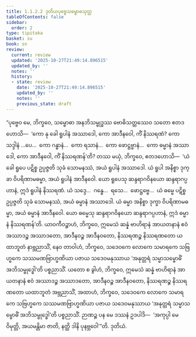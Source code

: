 ```yaml
---
title: 1.1.2.2 ဒုတိယပုဗ္ဗေသမ္ဗောဓသုတ္တ
tableOfContents: false
sidebar:
  order: 2
type: tipitaka
basket: su
book: sn
review:
  current: review
  updated: '2025-10-27T21:49:14.896515'
  updated_by: ''
  notes: ''
  history:
  - state: review
    date: '2025-10-27T21:49:14.896515'
    updated_by: ''
    notes: ''
    previous_state: draft
---
```



<ReviewStatus review={frontmatter.review} showDetails={true} />

<HypothesisAnnotation frontmatter={frontmatter} />

<DynamicBreadcrumb />

<Division number="14" book="sn" e="ch" v="18" p="281">

<Paragraph number="33" book="sn">
“ပုဗ္ဗေဝ မေ, ဘိက္ခဝေ, သမ္ဗောဓာ အနဘိသမ္ဗုဒ္ဓဿ ဗောဓိသတ္တဿေဝ သတော ဧတဒဟောသိ—  ‘ကော နု ခေါ ရူပါနံ အဿာဒေါ, ကော အာဒီနဝေါ, ကိံ နိဿရဏံ? ကော သဒ္ဒါနံ …ပေ…  ကော ဂန္ဓာနံ…  ကော ရသာနံ…  ကော ဖောဋ္ဌဗ္ဗာနံ…  ကော ဓမ္မာနံ အဿာဒေါ, ကော အာဒီနဝေါ, ကိံ နိဿရဏန်’တိ? တဿ မယှံ, ဘိက္ခဝေ, ဧတဒဟောသိ—  ‘ယံ ခေါ ရူပေ ပဋိစ္စ ဥပ္ပဇ္ဇတိ သုခံ သောမနဿံ, အယံ ရူပါနံ အဿာဒေါ. ယံ ရူပါ အနိစ္စာ ဒုက္ခာ ဝိပရိဏာမဓမ္မာ, အယံ ရူပါနံ အာဒီနဝေါ. ယော ရူပေသု ဆန္ဒရာဂဝိနယော ဆန္ဒရာဂပ္ပဟာနံ, ဣဒံ ရူပါနံ နိဿရဏံ. ယံ သဒ္ဒေ…  ဂန္ဓေ…  ရသေ…  ဖောဋ္ဌဗ္ဗေ…  ယံ ဓမ္မေ ပဋိစ္စ ဥပ္ပဇ္ဇတိ သုခံ သောမနဿံ, အယံ ဓမ္မာနံ အဿာဒေါ. ယံ ဓမ္မာ အနိစ္စာ ဒုက္ခာ ဝိပရိဏာမဓမ္မာ, အယံ ဓမ္မာနံ အာဒီနဝေါ. ယော ဓမ္မေသု ဆန္ဒရာဂဝိနယော ဆန္ဒရာဂပ္ပဟာနံ, ဣဒံ ဓမ္မာနံ နိဿရဏန်’တိ.
</Paragraph>

<Paragraph number="34" book="sn">
ယာဝကီဝဉ္စာဟံ, ဘိက္ခဝေ, ဣမေသံ ဆန္နံ ဗာဟိရာနံ အာယတနာနံ ဧဝံ အဿာဒဉ္စ အဿာဒတော, အာဒီနဝဉ္စ အာဒီနဝတော, နိဿရဏဉ္စ နိဿရဏတော ယထာဘူတံ နာဗ္ဘညာသိံ, နေဝ တာဝါဟံ, ဘိက္ခဝေ, သဒေဝကေ လောကေ သမာရကေ သဗြဟ္မကေ သဿမဏဗြာဟ္မဏိယာ ပဇာယ သဒေဝမနုဿာယ ‘အနုတ္တရံ သမ္မာသမ္ဗောဓိံ အဘိသမ္ဗုဒ္ဓေါ’တိ ပစ္စညာသိံ. ယတော စ ခွါဟံ, ဘိက္ခဝေ, ဣမေသံ ဆန္နံ ဗာဟိရာနံ အာယတနာနံ ဧဝံ အဿာဒဉ္စ အဿာဒတော, အာဒီနဝဉ္စ အာဒီနဝတော, နိဿရဏဉ္စ နိဿရဏတော ယထာဘူတံ အဗ္ဘညာသိံ, အထာဟံ, ဘိက္ခဝေ, သဒေဝကေ လောကေ သမာရကေ သဗြဟ္မကေ သဿမဏဗြာဟ္မဏိယာ ပဇာယ သဒေဝမနုဿာယ ‘အနုတ္တရံ သမ္မာသမ္ဗောဓိံ အဘိသမ္ဗုဒ္ဓေါ’တိ ပစ္စညာသိံ. ဉာဏဉ္စ ပန မေ ဒဿနံ ဥဒပါဒိ—  ‘အကုပ္ပါ မေ ဝိမုတ္တိ, အယမန္တိမာ ဇာတိ, နတ္ထိ ဒါနိ ပုနဗ္ဘဝေါ’”တိ.

</Paragraph>
</Division>

<Paragraph number="35" type="center" book="sn">
ဒုတိယံ.
</Paragraph>